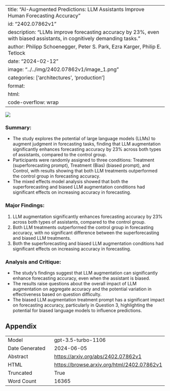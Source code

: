 
---
title: "AI-Augmented Predictions: LLM Assistants Improve Human Forecasting Accuracy"
id: "2402.07862v1"
description: "LLMs improve forecasting accuracy by 23%, even with biased assistants, in cognitively demanding tasks."
author: Philipp Schoenegger, Peter S. Park, Ezra Karger, Philip E. Tetlock
date: "2024-02-12"
image: "../../img/2402.07862v1/image_1.png"
categories: ['architectures', 'production']
format:
  html:
    code-overflow: wrap
---

![](../../img/2402.07862v1/image_1.png)

### Summary:
- The study explores the potential of large language models (LLMs) to augment judgment in forecasting tasks, finding that LLM augmentation significantly enhances forecasting accuracy by 23% across both types of assistants, compared to the control group.
- Participants were randomly assigned to three conditions: Treatment (superforecasting prompt), Treatment (Bias) (biased prompt), and Control, with results showing that both LLM treatments outperformed the control group in forecasting accuracy.
- The mixed effects model analysis showed that both the superforecasting and biased LLM augmentation conditions had significant effects on increasing accuracy in forecasting.

### Major Findings:
1. LLM augmentation significantly enhances forecasting accuracy by 23% across both types of assistants, compared to the control group.
2. Both LLM treatments outperformed the control group in forecasting accuracy, with no significant difference between the superforecasting and biased LLM treatments.
3. Both the superforecasting and biased LLM augmentation conditions had significant effects on increasing accuracy in forecasting.

### Analysis and Critique:
- The study's findings suggest that LLM augmentation can significantly enhance forecasting accuracy, even when the assistant is biased.
- The results raise questions about the overall impact of LLM augmentation on aggregate accuracy and the potential variation in effectiveness based on question difficulty.
- The biased LLM augmentation treatment prompt has a significant impact on forecasting accuracy, particularly in Question 3, highlighting the potential for biased language models to influence predictions.

## Appendix

|          |          |
|----------|----------|
| Model     | gpt-3.5-turbo-1106       |
| Date Generated     | 2024-06-05       |
| Abstract | [https://arxiv.org/abs/2402.07862v1](https://arxiv.org/abs/2402.07862v1)        |
| HTML     | [https://browse.arxiv.org/html/2402.07862v1](https://browse.arxiv.org/html/2402.07862v1)       |
| Truncated       | True       |
| Word Count       | 16365       |